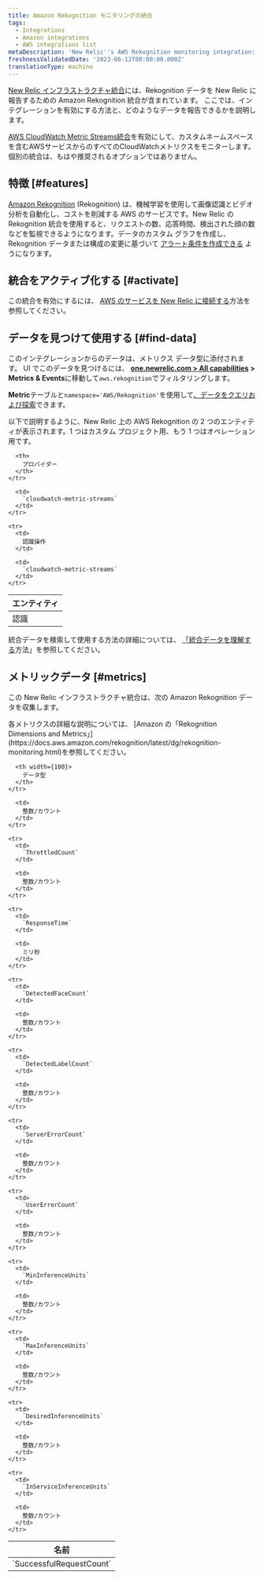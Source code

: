 ```yaml
---
title: Amazon Rekognition モニタリングの統合
tags:
  - Integrations
  - Amazon integrations
  - AWS integrations list
metaDescription: 'New Relic''s AWS Rekognition monitoring integration: what data it reports, and how to enable it.'
freshnessValidatedDate: '2023-06-12T00:00:00.000Z'
translationType: machine
---
```


[New Relic インフラストラクチャ統合](/docs/infrastructure/introduction-infra-monitoring)には、Rekognition データを New Relic に報告するための Amazon Rekognition 統合が含まれています。 ここでは、インテグレーションを有効にする方法と、どのようなデータを報告できるかを説明します。

[AWS CloudWatch Metric Streams統合](/docs/infrastructure/amazon-integrations/aws-integrations-list/aws-metric-stream/)を有効にして、カスタムネームスペースを含むAWSサービスからのすべてのCloudWatchメトリクスをモニターします。個別の統合は、もはや推奨されるオプションではありません。

## 特徴 [#features]

[Amazon Rekognition](https://aws.amazon.com/rekognition/) (Rekognition) は、機械学習を使用して画像認識とビデオ分析を自動化し、コストを削減する AWS のサービスです。New Relic の Rekognition 統合を使用すると、リクエストの数、応答時間、検出された顔の数などを監視できるようになります。データのカスタム グラフを作成し、Rekognition データまたは構成の変更に基づいて [アラート条件を作成できる](/docs/infrastructure/new-relic-infrastructure/infrastructure-alert-conditions/infrastructure-alerts-add-edit-or-view-host-alert-information) ようになります。

## 統合をアクティブ化する [#activate]

この統合を有効にするには、 [AWS のサービスを New Relic に接続する](/docs/infrastructure/amazon-integrations/connect/aws-metric-stream/#set-up-metric-stream)方法を参照してください。

## データを見つけて使用する [#find-data]

このインテグレーションからのデータは、メトリクス データ型に添付されます。 UI でこのデータを見つけるには、 <DNT>**[one.newrelic.com &gt; All capabilities](https://one.newrelic.com/all-capabilities) &gt; Metrics &amp; Events**</DNT>に移動して`aws.rekognition`でフィルタリングします。

<DNT>**Metric**</DNT>テーブルと`namespace='AWS/Rekognition'`を使用して[、データをクエリおよび探索](/docs/using-new-relic/data/understand-data/query-new-relic-data)できます。

以下で説明するように、New Relic 上の AWS Rekognition の 2 つのエンティティが表示されます。1 つはカスタム プロジェクト用、もう 1 つはオペレーション用です。

<table>
  <thead>
    <tr>
      <th>
        エンティティ
      </th>

      <th>
        プロバイダー
      </th>
    </tr>
  </thead>

  <tbody>
    <tr>
      <td>
        認識
      </td>

      <td>
        `cloudwatch-metric-streams`
      </td>
    </tr>

    <tr>
      <td>
        認識操作
      </td>

      <td>
        `cloudwatch-metric-streams`
      </td>
    </tr>
  </tbody>
</table>

統合データを検索して使用する方法の詳細については、 [「統合データを理解する](/docs/infrastructure/integrations/find-use-infrastructure-integration-data)方法」を参照してください。

## メトリックデータ [#metrics]

この New Relic インフラストラクチャ統合は、次の Amazon Rekognition データを収集します。

<Callout variant="tip">
  各メトリクスの詳細な説明については、 [Amazon の「Rekognition Dimensions and Metrics」](https://docs.aws.amazon.com/rekognition/latest/dg/rekognition-monitoring.html)を参照してください。
</Callout>

<table>
  <thead>
    <tr>
      <th width={200}>
        名前
      </th>

      <th width={100}>
        データ型
      </th>
    </tr>
  </thead>

  <tbody>
    <tr>
      <td>
        `SuccessfulRequestCount`
      </td>

      <td>
        整数/カウント
      </td>
    </tr>

    <tr>
      <td>
        `ThrottledCount`
      </td>

      <td>
        整数/カウント
      </td>
    </tr>

    <tr>
      <td>
        `ResponseTime`
      </td>

      <td>
        ミリ秒
      </td>
    </tr>

    <tr>
      <td>
        `DetectedFaceCount`
      </td>

      <td>
        整数/カウント
      </td>
    </tr>

    <tr>
      <td>
        `DetectedLabelCount`
      </td>

      <td>
        整数/カウント
      </td>
    </tr>

    <tr>
      <td>
        `ServerErrorCount`
      </td>

      <td>
        整数/カウント
      </td>
    </tr>

    <tr>
      <td>
        `UserErrorCount`
      </td>

      <td>
        整数/カウント
      </td>
    </tr>

    <tr>
      <td>
        `MinInferenceUnits`
      </td>

      <td>
        整数/カウント
      </td>
    </tr>

    <tr>
      <td>
        `MaxInferenceUnits`
      </td>

      <td>
        整数/カウント
      </td>
    </tr>

    <tr>
      <td>
        `DesiredInferenceUnits`
      </td>

      <td>
        整数/カウント
      </td>
    </tr>

    <tr>
      <td>
        `InServiceInferenceUnits`
      </td>

      <td>
        整数/カウント
      </td>
    </tr>
  </tbody>
</table>